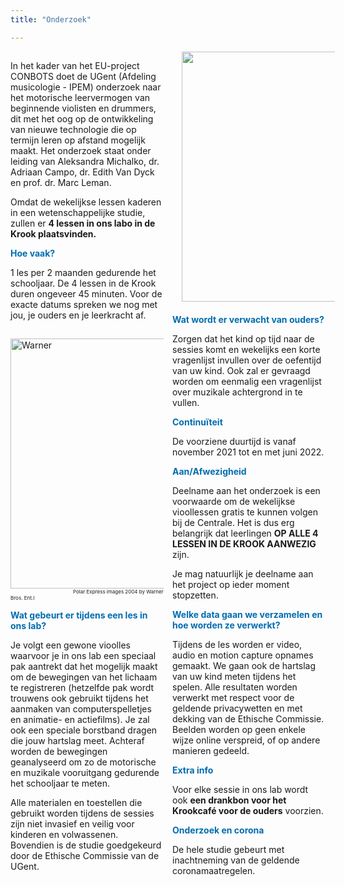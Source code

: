 ```yaml
---
title: "Onderzoek"

---
```


<style>
h1 {
  color: #006DB0;
}

navbar-brand {
color:#FFAD01!important;
font-weight: 500;
font-size: 20px;
}

.col2 {
    columns: 2 200px;         
    -webkit-columns: 2 200px;
    -moz-columns: 2 200px;   
  }
</style> 


<div class="col2"> 

In het kader van het EU-project CONBOTS doet de UGent (Afdeling 
musicologie - IPEM) onderzoek naar het motorische leervermogen van 
beginnende  violisten  en  drummers,  dit  met  het  oog  op  de 
ontwikkeling van nieuwe technologie die op termijn leren op afstand 
mogelijk maakt. Het onderzoek staat onder leiding van Aleksandra 
Michalko, dr. Adriaan Campo, dr. Edith Van Dyck en prof. dr. Marc 
Leman.


Omdat de wekelijkse lessen kaderen in een wetenschappelijke studie,
zullen er **4 lessen in ons labo in de Krook plaatsvinden.**

<span style="color: #006DB0;">**Hoe vaak?**</span>

1 les per 2 maanden gedurende het schooljaar. De 4 lessen in de Krook duren ongeveer 45 minuten. Voor de exacte datums spreken we nog met jou, je ouders en je leerkracht af. 

<img style="float: top; margin: 15px 15px 0px 0px;" src="Polar_Express_Mocap.png" alt="Warner" width="400"/>
<span style="float: center; font-size: 8px; margin: 100px;">Polar Express images 2004 by Warner Bros. Ent.I</span>

<span style="color: #006DB0;">**Wat gebeurt er tijdens een les in ons lab?**</span>

Je volgt een gewone vioolles waarvoor je in ons lab een speciaal pak aantrekt dat het mogelijk  maakt  om  de  bewegingen  van  het  lichaam  te  registreren 
(hetzelfde pak wordt trouwens ook gebruikt tijdens het aanmaken 
van  computerspelletjes  en  animatie-  en  actiefilms). Je zal ook een speciale borstband dragen die jouw hartslag meet. Achteraf worden de bewegingen geanalyseerd om zo de motorische en muzikale vooruitgang gedurende het schooljaar te meten.

Alle materialen en toestellen die gebruikt worden tijdens de sessies zijn niet invasief en veilig voor kinderen en volwassenen. Bovendien is de studie goedgekeurd door de Ethische Commissie van de UGent.



<img style="float: center; margin: 0px 15px 20px 15px;" src="vioolles.png" width="400" />
<span style="color: #006DB0;">**Wat wordt er verwacht van ouders?**</span> 

Zorgen dat het kind op tijd naar de sessies komt en wekelijks een korte vragenlijst invullen over de oefentijd van uw kind. Ook zal er gevraagd worden om eenmalig een vragenlijst over muzikale achtergrond in te vullen.


<span style="color: #006DB0;">**Continuïteit**</span>

De voorziene duurtijd is vanaf november 2021 tot en met juni 2022.


<span style="color: #006DB0;">**Aan/Afwezigheid**</span>

Deelname aan het onderzoek is een voorwaarde om de wekelijkse vioollessen gratis te kunnen volgen bij de Centrale. Het is dus erg belangrijk dat leerlingen **OP ALLE 4 LESSEN IN DE KROOK AANWEZIG** zijn. 

Je mag natuurlijk je deelname aan het project op ieder moment stopzetten.

<span style="color: #006DB0;">**Welke data gaan we verzamelen en hoe worden ze verwerkt?**</span> 

Tijdens de les worden er video, audio en motion capture opnames 
gemaakt. We gaan ook de hartslag van uw kind meten tijdens het spelen. Alle  resultaten  worden  verwerkt  met  respect  voor  de 
geldende privacywetten en met dekking van de Ethische Commissie. Beelden worden op geen enkele wijze online verspreid, 
of op andere manieren gedeeld. 

<span style="color: #006DB0;">**Extra info**</span>

Voor elke sessie in ons lab wordt ook **een drankbon voor het Krookcafé voor de ouders** voorzien.
 
<span style="color: #006DB0;">**Onderzoek en corona**</span>

De  hele  studie  gebeurt  met  inachtneming  van  de  geldende 
coronamaatregelen. 

</div> 

